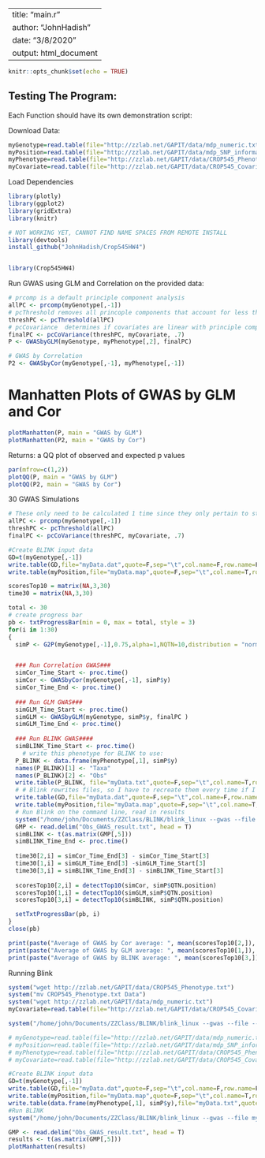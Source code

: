 
---
title: "main.r"
author: "JohnHadish"
date: "3/8/2020"
output: html_document
---

```r
knitr::opts_chunk$set(echo = TRUE)
```

## Testing The Program:
Each Function should have its own demonstration script: 

Download Data:
```r
myGenotype=read.table(file="http://zzlab.net/GAPIT/data/mdp_numeric.txt",head=T)
myPosition=read.table(file="http://zzlab.net/GAPIT/data/mdp_SNP_information.txt",head=T)
myPhenotype=read.table(file="http://zzlab.net/GAPIT/data/CROP545_Phenotype.txt",head=T)
myCovariate=read.table(file="http://zzlab.net/GAPIT/data/CROP545_Covariates.txt",head=T)
```

Load Dependencies
```r
library(plotly)
library(ggplot2)
library(gridExtra)
library(knitr)

# NOT WORKING YET, CANNOT FIND NAME SPACES FROM REMOTE INSTALL
library(devtools)
install_github("JohnHadish/Crop545HW4")


library(Crop545HW4)
```

Run GWAS using GLM and Correlation on the provided data:
```r
# prcomp is a default principle component analysis
allPC <- prcomp(myGenotype[,-1])
# pcThreshold removes all princople components that account for less than threshold
threshPC <- pcThreshold(allPC)
# pcCovariance  determines if covariates are linear with principle components
finalPC <- pcCoVariance(threshPC, myCovariate, .7)
P <- GWASbyGLM(myGenotype, myPhenotype[,2], finalPC)

# GWAS by Correlation
P2 <- GWASbyCor(myGenotype[,-1], myPhenotype[,-1])
```

# Manhatten Plots of GWAS by GLM and Cor
```r
plotManhatten(P, main = "GWAS by GLM")
plotManhatten(P2, main = "GWAS by Cor")
```
 

Returns: a QQ plot of observed and expected p values
```r
par(mfrow=c(1,2))
plotQQ(P, main = "GWAS by GLM")
plotQQ(P2, main = "GWAS by Cor")
```

30 GWAS Simulations
```r
# These only need to be calculated 1 time since they only pertain to structure of Genotype
allPC <- prcomp(myGenotype[,-1])
threshPC <- pcThreshold(allPC)
finalPC <- pcCoVariance(threshPC, myCovariate, .7)

#Create BLINK input data
GD=t(myGenotype[,-1])
write.table(GD,file="myData.dat",quote=F,sep="\t",col.name=F,row.name=F)
write.table(myPosition,file="myData.map",quote=F,sep="\t",col.name=T,row.name=F)

scoresTop10 = matrix(NA,3,30)
time30 = matrix(NA,3,30)

total <- 30
# create progress bar
pb <- txtProgressBar(min = 0, max = total, style = 3)
for(i in 1:30)
{
  simP <- G2P(myGenotype[,-1],0.75,alpha=1,NQTN=10,distribution = "norm")


  ### Run Correlation GWAS###
  simCor_Time_Start <- proc.time()
  simCor <- GWASbyCor(myGenotype[,-1], simP$y)
  simCor_Time_End <- proc.time()
  
  ### Run GLM GWAS###
  simGLM_Time_Start <- proc.time()
  simGLM <- GWASbyGLM(myGenotype, simP$y, finalPC )
  simGLM_Time_End <- proc.time()
  
  ### Run BLINK GWAS####
  simBLINK_Time_Start <- proc.time()
    # write this phenotype for BLINK to use:
  P_BLINK <- data.frame(myPhenotype[,1], simP$y)
  names(P_BLINK)[1] <- "Taxa"
  names(P_BLINK)[2] <- "Obs"
  write.table(P_BLINK, file="myData.txt",quote=F,sep="\t",col.name=T,row.name=F)
  # # Blink rewrites files, so I have to recreate them every time if I wantit to run
  write.table(GD,file="myData.dat",quote=F,sep="\t",col.name=F,row.name=F)
  write.table(myPosition,file="myData.map",quote=F,sep="\t",col.name=T,row.name=F)
  # Run Blink on the command line, read in results
  system("/home/john/Documents/ZZClass/BLINK/blink_linux --gwas --file myData --numeric", wait = TRUE, ignore.stdout = TRUE, ignore.stderr = TRUE)
  GMP <- read.delim("Obs_GWAS_result.txt", head = T)
  simBLINK <- t(as.matrix(GMP[,5]))
  simBLINK_Time_End <- proc.time()
  
  time30[2,i] = simCor_Time_End[3] - simCor_Time_Start[3]
  time30[1,i] = simGLM_Time_End[3] -simGLM_Time_Start[3] 
  time30[3,i] = simBLINK_Time_End[3] - simBLINK_Time_Start[3]
  
  scoresTop10[2,i] = detectTop10(simCor, simP$QTN.position)
  scoresTop10[1,i] = detectTop10(simGLM,simP$QTN.position)
  scoresTop10[3,i] = detectTop10(simBLINK, simP$QTN.position)

  setTxtProgressBar(pb, i)
}
close(pb)

print(paste("Average of GWAS by Cor average: ", mean(scoresTop10[2,]), "SD: ", sd(scoresTop10[2,]), "Time: ", mean(time30[2,])))
print(paste("Average of GWAS by GLM average: ", mean(scoresTop10[1,]), "SD: ", sd(scoresTop10[1,]), "Time: ", mean(time30[1,])))
print(paste("Average of GWAS by BLINK average: ", mean(scoresTop10[3,]), "SD: ", sd(scoresTop10[3,]), "Time: ", mean(time30[3,])))
```

Running Blink
```r
system("wget http://zzlab.net/GAPIT/data/CROP545_Phenotype.txt")
system("mv CROP545_Phenotype.txt Data")
system("wget http://zzlab.net/GAPIT/data/mdp_numeric.txt")
myCovariate=read.table(file="http://zzlab.net/GAPIT/data/CROP545_Covariates.txt",head=T)

system("/home/john/Documents/ZZClass/BLINK/blink_linux --gwas --file --numeric ")

# myGenotype=read.table(file="http://zzlab.net/GAPIT/data/mdp_numeric.txt",head=T)
# myPosition=read.table(file="http://zzlab.net/GAPIT/data/mdp_SNP_information.txt",head=T)
# myPhenotype=read.table(file="http://zzlab.net/GAPIT/data/CROP545_Phenotype.txt",head=T)
# myCovariate=read.table(file="http://zzlab.net/GAPIT/data/CROP545_Covariates.txt",head=T)

#Create BLINK input data
GD=t(myGenotype[,-1])
write.table(GD,file="myData.dat",quote=F,sep="\t",col.name=F,row.name=F)
write.table(myPosition,file="myData.map",quote=F,sep="\t",col.name=T,row.name=F)
write.table(data.frame(myPhenotype[,1], simP$y),file="myData.txt",quote=F,sep="\t",col.name=T,row.name=F)
#Run BLINK
system("/home/john/Documents/ZZClass/BLINK/blink_linux --gwas --file myData --numeric")

GMP <- read.delim("Obs_GWAS_result.txt", head = T)
results <- t(as.matrix(GMP[,5]))
plotManhatten(results)
```

